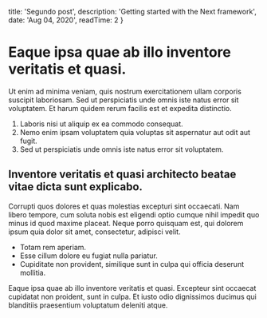 
  title: 'Segundo post',
  description: 'Getting started with the Next framework',
  date: 'Aug 04, 2020',
  readTime: 2
}


# Eaque ipsa quae ab illo inventore veritatis et quasi.

Ut enim ad minima veniam, quis nostrum exercitationem ullam corporis suscipit laboriosam. Sed ut perspiciatis unde omnis iste natus error sit voluptatem. Et harum quidem rerum facilis est et expedita distinctio.

1. Laboris nisi ut aliquip ex ea commodo consequat.
2. Nemo enim ipsam voluptatem quia voluptas sit aspernatur aut odit aut fugit.
3. Sed ut perspiciatis unde omnis iste natus error sit voluptatem.

## Inventore veritatis et quasi architecto beatae vitae dicta sunt explicabo.

Corrupti quos dolores et quas molestias excepturi sint occaecati. Nam libero tempore, cum soluta nobis est eligendi optio cumque nihil impedit quo minus id quod maxime placeat. Neque porro quisquam est, qui dolorem ipsum quia dolor sit amet, consectetur, adipisci velit.

* Totam rem aperiam.
* Esse cillum dolore eu fugiat nulla pariatur.
* Cupiditate non provident, similique sunt in culpa qui officia deserunt mollitia.

Eaque ipsa quae ab illo inventore veritatis et quasi. Excepteur sint occaecat cupidatat non proident, sunt in culpa. Et iusto odio dignissimos ducimus qui blanditiis praesentium voluptatum deleniti atque.
